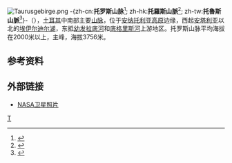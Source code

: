 {{NoteTA
|T=zh-cn:托罗斯山脉;zh-tw:托魯斯山脈;zh-hk:托羅斯山脈;
|1=zh-cn:托罗斯;zh-tw:托魯斯;zh-hk:托羅斯;
}}

[[File:Taurusgebirge.png|thumb]]
-{zh-cn:'''托罗斯山脉'''<ref name="世界地名翻译大辞典"> {{cite book|author1=周定国|title=世界地名翻译大辞典|date=2007|publisher=中国对外翻译出版公司|location=北京|isbn=978-7-5001-0753-8}}</ref>; zh-hk:'''托羅斯山脈'''<ref name="世界地名翻译大辞典"> {{cite book|author1=周定国|title=世界地名翻译大辞典|date=2007|publisher=中国对外翻译出版公司|location=北京|isbn=978-7-5001-0753-8}}</ref>; zh-tw:'''托魯斯山脈'''<ref>{{Cite web|url=http://terms.naer.edu.tw/detail/3016659/?index=15|title=托魯斯山脈 Toros Daglari (Taurus Mts.)|accessdate=2019-02-18|author=國家教育研究院|date=|publisher=雙語詞彙、學術名詞辭暨書資訊網|language=zh|archive-date=2019-06-10|archive-url=https://web.archive.org/web/20190610125753/http://terms.naer.edu.tw/detail/3016659/?index=15|dead-url=no}}</ref>}-（{{lang-tr|Toros Dağları}}），[[土耳其|土耳其]]中南部主要[[山脉|山脉]]，位于[[安纳托利亚|安纳托利亚高原]]边缘，西起[[安塔利亚|安塔利亚]]以北的[[埃伊尔迪尔湖|埃伊尔迪尔湖]]，东抵[[幼发拉底河|幼发拉底河]]和[[底格里斯河|底格里斯河]]上游地区。托罗斯山脉平均海拔在2000米以上，主峰{{le|代米尔卡泽克峰|Demirkazık Peak}}，海拔3756米。

== 参考资料 ==
{{Reflist}}

== 外部链接 ==
* [http://spaceflight.nasa.gov/gallery/images/shuttle/sts-73/html/sts073-723-054.html NASA卫星照片] {{Wayback|url=http://spaceflight.nasa.gov/gallery/images/shuttle/sts-73/html/sts073-723-054.html |date=20210121173821 }}

{{coord|37|00|N|33|00|E|region:TR_type:mountain|display=title}}
{{伊朗高原山脈}}
{{土耳其地理小作品}}

[[Category:土耳其山脉|T]]